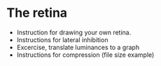 # The retina

- Instruction for drawing your own retina.
- Instructions for lateral inhibition
- Excercise, translate luminances to a graph
- Instructions for compression (file size example)

